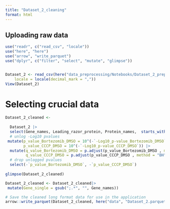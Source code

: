```yaml
---
title: "Dataset_2_cleaning"
format: html
---
```


## Uploading raw data
```r
use("readr", c("read_csv", "locale"))
use("here", "here")
use("arrow", "write_parquet")
use("dplyr", c("filter", "select", "mutate", "glimpse"))


Dataset_2 <- read_csv(here("data_preprocessing/Notebooks/Dataset_2_preprocessing/Dataset_2.csv"), 
    locale = locale(decimal_mark = ","))
View(Dataset_2)

```

# Selecting crucial data
```r

Dataset_2_cleaned <-
  
  Dataset_2 |>
  select(Gene_names, Leading_razor_protein, Protein_names,  starts_with("Log"), starts_with("-Log")) |>
  # unlog -Log10 pvalues
 mutate(p_value_Bortezomib_DMSO = 10^(-`-Log10_p-value_Bortezomib_DMSO`),
        p_value_CCCP_DMSO = 10^(-`-Log10_p-value_CCCP_DMSO`)) |>
  mutate(q_value_Bortezomib_DMSO = p.adjust(p_value_Bortezomib_DMSO , method = "BH"),
         q_value_CCCP_DMSO = p.adjust(p_value_CCCP_DMSO , method = "BH")) |>
  # drop unlogged pvalues
  select(-`p_value_Bortezomib_DMSO`, -`p_value_CCCP_DMSO`)
      
glimpse(Dataset_2_cleaned)
```



```r
Dataset_2_cleaned <- Dataset_2_cleaned|>
 mutate(Gene_single = gsub(";.*", "", Gene_names))


```




```r

# Save the cleaned long format data for use in the application
arrow::write_parquet(Dataset_2_cleaned, here("data", "Dataset_2.parquet"))



```







